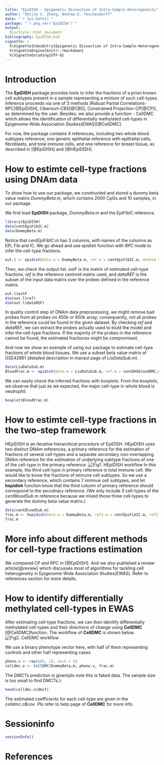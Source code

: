```yaml
---
title: "EpiDISH - Epigenetic Dissection of Intra-Sample-Heterogeneity"
author: "Shijie C. Zheng, Andrew E. Teschendorff"
date: "`r Sys.Date()`"
package: "`r pkg_ver('EpiDISH')`"
output:
  BiocStyle::html_document
bibliography: EpiDISH.bib
vignette: >
  %\VignetteIndexEntry{Epigenetic Dissection of Intra-Sample-Heterogeneity}
  %\VignetteEngine{knitr::rmarkdown}
  %\VignetteEncoding{UTF-8}
---
```


# Introduction

The **EpiDISH** package provides tools to infer the fractions of a priori known cell subtypes present in a sample representing a mixture of such cell-types. Inference proceeds via one of 3 methods (Robust Partial Correlations-RPC[@EpiDISH], Cibersort-CBS[@CBS], Constrained Projection-CP[@CP]), as determined by the user. Besides, we also provide a function - CellDMC which allows the identification of differentially methylated cell-types in Epigenome-Wide Association Studies(EWAS)[@CellDMC].

For now, the package contains 4 references, including two whole blood subtypes reference, one generic epithelial reference with epithelial cells, fibroblasts, and total immune cells, and one reference for breast tissue, as described in [@EpiDISH] and [@HEpiDISH].


# How to estimte cell-type fractions using DNAm data

To show how to use our package, we constructed and stored a dummy beta value matrix *DummyBeta.m*, which contains 2000 CpGs and 10 samples, in our package.

We first load **EpiDISH** package, *DummyBeta.m* and the EpiFibIC reference.
```r
library(EpiDISH)
data(centEpiFibIC.m)
data(DummyBeta.m)
```

Notice that *centEpiFibIC.m* has 3 columns, with names of the columns as EPi, Fib and IC. We go ahead and use *epidish* function with *RPC* mode to infer the cell-type fractions.
```r
out.l <- epidish(beta.m = DummyBeta.m, ref.m = centEpiFibIC.m, method = "RPC") 
```

Then, we check the output list. *estF* is the matrix of estimated cell-type fractions. *ref* is the reference centroid matrix used, and *dataREF* is the subset of the input data matrix over the probes defined in the reference matrix.
```r
out.l$estF
dim(out.l$ref)
dim(out.l$dataREF)
```

In quality control step of DNAm data preprocessing, we might remove bad probes from all probes on 450k or 850k array; consequently, not all probes in the reference could be found in the given dataset. By checking *ref* and *dataREF*, we can extract the probes actually used to biuld the model and infer the cell-type fractions. If the majority of the probes in the reference cannot be found, the estimated fractionss might be compromised.

And now we show an example of using our package to estimate cell-type fractions of whole blood tissues. We use a subset beta value matrix of GSE42861 (detailed description in manaul page of *LiuDataSub.m*).

```r
data(LiuDataSub.m)
BloodFrac.m <- epidish(beta.m = LiuDataSub.m, ref.m = centDHSbloodDMC.m, method = "RPC")$estF
```

We can easily check the inferred fractions with boxplots. From the boxplots, we observe that just as we expected, the major cell-type in whole blood is neutrophil.
```r
boxplot(BloodFrac.m)
```



# How to estimte cell-type fractions in the two-step framework
HEpiDISH is an iterative hierarchical procedure of EpiDISH. HEpiDISH uses two distinct DNAm references, a primary reference for the estimation of fractions of several cell-types and a separate secondary non-overlapping DNAm reference for the estimation of underlying subtype fractions of one of the cell-type in the primary reference.
![Fig1. HEpiDISH workflow](HEpiDISH.jpg) 
In this example, the third cell-type in primary reference is total immune cell. We would like to know the fractions of immune cell subtypes. So we use a secondary reference, which contains 7 immnue cell subtypes, and let **hepidish** function know that the third column of primary reference should correspond to the secodnary reference. (We only include 3 cell-types of the *centBloodSub.m* reference because we mixed those three cell-types to generate the dummy beta value matrix.)
```r
data(centBloodSub.m)
frac.m <- hepidish(beta.m = DummyBeta.m, ref1.m = centEpiFibIC.m, ref2.m = centBloodSub.m[,c(1, 2, 5)], h.CT.idx = 3, method = 'RPC')
frac.m
```


# More info about different methods for cell-type fractions estimation
We compared CP and RPC in [@EpiDISH]. And we also published a review article[@review] which discusses most of algorithms for tackling cell heterogeneity in Epigenome-Wide Association Studies(EWAS). Refer to references section for more details.


# How to identify differentially methylated cell-types in EWAS
After estimating cell-type fractions, we can then identify differentially methylated cell-types and their directions of change using **CellDMC** [@CellDMC]function. The workflow of **CellDMC** is shown below.
![Fig2. CellDMC workflow](CellDMC.jpg)


We use a binary phenotype vector here, with half of them representing controls and other half representing cases.
```r
pheno.v <- rep(c(0, 1), each = 5)
celldmc.o <- CellDMC(DummyBeta.m, pheno.v, frac.m)
```

The DMCTs prediction is given(pls note this is faked data. The sample size is too small to find DMCTs.):
```r
head(celldmc.o$dmct)
```
The estimated coefficients for each cell-type are given in the *celldmc.o$coe*.
Pls refer to help page of **CellDMC** for more info.


# Sessioninfo

```r
sessionInfo()
```

# References



